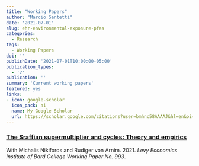 ```yaml
---
title: "Working Papers"
author: "Marcio Santetti"
date: '2021-07-01'
slug: ehr-environmental-exposure-pfas
categories:
  - Research
tags:
  - Working Papers
doi: ''
publishDate: '2021-07-01T10:00:00-05:00'
publication_types:
  - '2'
publication: ''
summary: 'Current working papers'
featured: yes
links:
- icon: google-scholar
  icon_pack: ai
  name: My Google Scholar
  url: https://scholar.google.com/citations?user=bmhnc58AAAAJ&hl=en&oi=ao
---
```



### [The Sraffian supermultiplier and cycles: Theory and empirics](http://www.levyinstitute.org/publications/the-sraffian-supermultiplier-and-cycles-theory-and-empirics)

With Michalis Nikiforos and Rudiger von Arnim. 2021. *Levy Economics Institute of Bard College Working Paper No. 993*.
